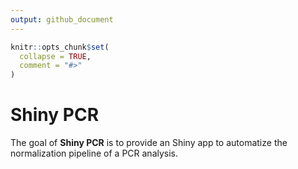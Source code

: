 ```yaml
---
output: github_document
---
```


<!-- README.md is generated from README.Rmd. Please edit that file -->

```r
knitr::opts_chunk$set(
  collapse = TRUE,
  comment = "#>"
)
```

# Shiny PCR

<!-- badges: start -->
<!-- badges: end -->

The goal of **Shiny PCR** is to provide an Shiny app to automatize the normalization pipeline of a PCR analysis.

